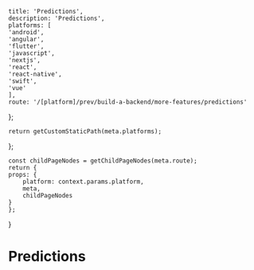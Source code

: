 

    title: 'Predictions',
    description: 'Predictions',
    platforms: [
    'android',
    'angular',
    'flutter',
    'javascript',
    'nextjs',
    'react',
    'react-native',
    'swift',
    'vue'
    ],
    route: '/[platform]/prev/build-a-backend/more-features/predictions'
};

    return getCustomStaticPath(meta.platforms);
};

    const childPageNodes = getChildPageNodes(meta.route);
    return {
    props: {
        platform: context.params.platform,
        meta,
        childPageNodes
    }
    };
}

# Predictions

<Overview childPageNodes={props.childPageNodes} />
    

